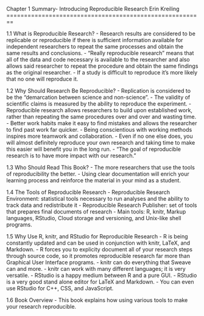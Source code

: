 Chapter 1 Summary- Introducing Reproducible Research
Erin Kreiling
========================================================

1.1 What is Reproducible Research?
- Research results are considered to be replicable or reproducible if there is sufficient information available for independent researchers to repeat the same processes and obtain the same results and conclusions.
- "Really reproducible research" means that all of the data and code necessary is available to the researcher and also allows said researcher to repeat the procedure and obtain the same findings as the original researcher.
- If a study is difficult to reproduce it's more likely that no one will reproduce it. 

1.2 Why Should Research Be Reproducible?
- Replication is considered to be the "demarcation between science and non-science".
- The validity of scientific claims is measured by the ability to reproduce the experiment.
- Reproducible research allows researchers to build upon established work, rather than repeating the same procedures over and over and wasting time.
- Better work habits make it easy to find mistakes and allows the researcher to find past work far quicker.
- Being conscientious with working methods inspires more teamwork and collaboration.
- Even if no one else does, you will almost definitely reproduce your own research and taking time to make this easier will benefit you in the long run.
- "The goal of reproducible research is to have more impact with our research."

1.3 Who Should Read This Book?
- The more researchers that use the tools of reproducibility the better.
- Using clear documentation will enrich your learning process and reinforce the material in your mind as a student.

1.4 The Tools of Reproducible Research
- Reproducible Research Environment: statistical tools necessary to run analyses and the ability to track data and redistribute it
- Reproducible Research Publisher: set of tools that prepares final documents of research
- Main tools: R, knitr, Markup languages, RStudio, Cloud storage and versioning, and Unix-like shell programs.

1.5 Why Use R, knitr, and RStudio for Reproducible Research
- R is being constantly updated and can be used in conjunction with knitr, LaTeX, and Markdown.
- R forces you to explicity document all of your research steps through source code, so it promotes reproducible research far more than Graphical User Interface programs. 
- knitr can do everything that Sweave can and more. 
- knitr can work with many different languages; it is very versatile.
- RStudio is a happy medium between R and a pure GUI.
- RStudio is a very good stand alone editor for LaTeX and Markdown.
- You can even use RStudio for C++, CSS, and JavaScript.

1.6 Book Overview
- This book explains how using various tools to make your research reproducible.
